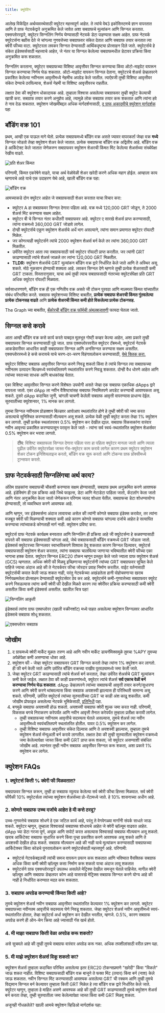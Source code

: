 ```yaml
---
title: क्युरेटिंग
---
```


आलेख विकेंद्रित अर्थव्यवस्थेसाठी क्युरेटर महत्त्वपूर्ण आहेत. ते त्यांचे वेब3 इकोसिस्टमचे ज्ञान वापरतात आणि ते ग्राफ नेटवर्कद्वारे अनुक्रमित केले जावेत अशा सबग्राफचे मूल्यांकन आणि सिग्नल करतात. एक्सप्लोररद्वारे, क्युरेटर सिग्नलिंग निर्णय घेण्यासाठी नेटवर्क डेटा पाहण्यास सक्षम आहेत. ग्राफ नेटवर्क क्युरेटर्सना बक्षीस देते जे चांगल्या गुणवत्तेच्या सबग्राफवर संकेत देतात आणि सबग्राफ तयार करतात त्या क्वेरी फीच्या वाटा. क्युरेटरला लवकर सिग्नल देण्यासाठी आर्थिकदृष्ट्या प्रोत्साहन दिले जाते. क्युरेटर्सचे हे संकेत इंडेक्सर्ससाठी महत्त्वाचे आहेत, जे नंतर या सिग्नल केलेल्या सबग्राफमधील डेटावर प्रक्रिया किंवा अनुक्रमित करू शकतात.

सिग्नलिंग करताना, क्युरेटर सबग्राफच्या विशिष्ट आवृत्तीवर सिग्नल करण्याचा किंवा ऑटो-माइग्रेट वापरून सिग्नल करण्याचा निर्णय घेऊ शकतात. ऑटो-माइग्रेट वापरून सिग्नल देताना, क्युरेटरचे शेअर्स डेव्हलपरने प्रकाशित केलेल्या नवीनतम आवृत्तीमध्ये नेहमीच अपग्रेड केले जातील. त्याऐवजी तुम्ही विशिष्ट आवृत्तीवर संकेत देण्याचे ठरविल्यास, शेअर्स नेहमी या विशिष्ट आवृत्तीवरच राहतील.

लक्षात ठेवा की क्युरेशन धोकादायक आहे. तुम्‍हाला विश्‍वास असलेल्‍या सबग्राफवर तुम्‍ही क्युरेट केल्‍याची खात्री करा. सबग्राफ तयार करणे अनुज्ञेय आहे, त्यामुळे लोक सबग्राफ तयार करू शकतात आणि त्यांना हवे ते नाव देऊ शकतात. क्युरेशन जोखमींबद्दल अधिक मार्गदर्शनासाठी, [द ग्राफ अकादमीचे क्युरेशन मार्गदर्शक](https://thegraph.academy/curators/) पहा

## बाँडिंग वक्र 101

प्रथम, आम्ही एक पाऊल मागे घेतो. प्रत्येक सबग्राफमध्ये बाँडिंग वक्र असते ज्यावर वापरकर्ता जेव्हा वक्र **मध्ये** सिग्नल जोडतो तेव्हा क्युरेशन शेअर केले जातात. प्रत्येक सबग्राफचा बाँडिंग वक्र अद्वितीय आहे. बाँडिंग वक्र हे आर्किटेक्‍ट केले जातात जेणेकरुन सबग्राफवर क्युरेशन शेअरची किंमत मिंट केलेल्या शेअर्सच्या संख्येपेक्षा रेखीय वाढते.

![प्रति शेअर किंमत](/img/price-per-share.png)

परिणामी, किंमत एकरेषेने वाढते, याचा अर्थ वेळोवेळी शेअर खरेदी करणे अधिक महाग होईल. आम्हाला काय म्हणायचे आहे याचे एक उदाहरण येथे आहे, खाली बाँडिंग वक्र पहा:

![बाँडिंग वक्र](/img/bonding-curve.png)

आमच्याकडे दोन क्युरेटर आहेत जे सबग्राफसाठी शेअर करतात याचा विचार करा:

- क्युरेटर A हा सबग्राफवर सिग्नल देणारा पहिला आहे. वक्र मध्ये 120,000 GRT जोडून, ते 2000 शेअर्स मिंट करण्यास सक्षम आहेत.
- क्युरेटर बी चे सिग्नल नंतर कधीतरी सबग्राफवर आहे. क्युरेटर ए सारखे शेअर्स प्राप्त करण्यासाठी, त्यांना वक्रमध्ये 360,000 GRT जोडावे लागेल.
- दोन्ही क्युरेटर्सचे एकूण क्युरेशन शेअर्सचे अर्धे भाग असल्याने, त्यांना समान प्रमाणात क्युरेटर रॉयल्टी मिळेल.
- जर कोणत्याही क्युरेटर्सने त्यांचे 2000 क्युरेशन शेअर्स बर्न केले तर त्यांना 360,000 GRT मिळतील.
- उर्वरित क्युरेटर आता त्या सबग्राफसाठी सर्व क्युरेटर रॉयल्टी प्राप्त करतील. जर त्यांनी GRT काढण्यासाठी त्यांचे शेअर्स जाळले तर त्यांना 120,000 GRT मिळतील.
- **TLDR:** क्युरेशन शेअर्सचे GRT मूल्यांकन बाँडिंग वक्र द्वारे निर्धारित केले जाते आणि ते अस्थिर असू शकते. मोठे नुकसान होण्याची शक्यता आहे. लवकर सिग्नल देणे म्हणजे तुम्ही प्रत्येक शेअरसाठी कमी GRT टाकता. विस्तारानुसार, याचा अर्थ तुम्ही त्याच सबग्राफसाठी नंतरच्या क्युरेटर्सपेक्षा प्रति GRT अधिक क्युरेटर रॉयल्टी मिळवता.

सर्वसाधारणपणे, बाँडिंग वक्र ही एक गणितीय वक्र असते जी टोकन पुरवठा आणि मालमत्ता किंमत यांच्यातील संबंध परिभाषित करते. सबग्राफ क्युरेशनच्या विशिष्ट बाबतीत, **प्रत्येक सबग्राफ शेअरची किंमत गुंतवलेल्या प्रत्येक टोकनसह वाढते** आणि **प्रत्येक शेअरची किंमत कमी होते विकलेल्या प्रत्येक टोकनसह.**

The Graph च्या बाबतीत, [बँकोरची बाँडिंग वक्र फॉर्मची अंमलबजावणी](https://drive.google.com/file/d/0B3HPNP-GDn7aRkVaV3dkVl9NS2M/view?resourcekey=0-mbIgrdd0B9H8dPNRaeB_TA) फायदा घेतला जातो.

## सिग्नल कसे करावे

आता आम्ही बाँडिंग वक्र कसे कार्य करते याबद्दल मूलभूत गोष्टी कव्हर केल्या आहेत, अशा प्रकारे तुम्ही सबग्राफवर सिग्नल करण्यासाठी पुढे जाल. ग्राफ एक्सप्लोररवरील क्युरेटर टॅबमध्ये, क्युरेटर्स नेटवर्क आकडेवारीवर आधारित काही सबग्राफवर सिग्नल आणि अनसिग्नल करण्यास सक्षम असतील. एक्सप्लोररमध्ये हे कसे करायचे याचे चरण-दर-चरण विहंगावलोकन करण्यासाठी, [येथे क्लिक करा.](/network/explorer)

क्युरेटर विशिष्ट सबग्राफ आवृत्तीवर सिग्नल करणे निवडू शकतो किंवा ते त्यांचे सिग्नल त्या सबग्राफच्या नवीनतम उत्पादन बिल्डमध्ये स्वयंचलितपणे स्थलांतरित करणे निवडू शकतात. दोन्ही वैध धोरणे आहेत आणि त्यांच्या स्वतःच्या साधक आणि बाधकांसह येतात.

एका विशिष्‍ट आवृत्‍तीवर सिग्नल करणे विशेषतः उपयोगी असते जेव्हा एक सबग्राफ एकाधिक dApps द्वारे वापरला जातो. एका dApp ला नवीन वैशिष्ट्यांसह सबग्राफ नियमितपणे अपडेट करण्याची आवश्यकता असू शकते. दुसरे dApp कदाचित जुनी, चांगली चाचणी केलेली सबग्राफ आवृत्ती वापरण्यास प्राधान्य देईल. सुरुवातीच्या क्युरेशनवर, 1% मानक कर लागतो.

तुमचा सिग्नल नवीनतम प्रोडक्शन बिल्डवर आपोआप स्थलांतरित होणे हे तुम्ही क्वेरी फी जमा करत असल्याचे सुनिश्चित करण्यासाठी मौल्यवान असू शकते. प्रत्येक वेळी तुम्ही क्युरेट करता तेव्हा 1% क्युरेशन कर लागतो. तुम्ही प्रत्येक स्थलांतरावर 0.5% क्युरेशन कर देखील द्याल. सबग्राफ विकसकांना वारंवार नवीन आवृत्त्या प्रकाशित करण्यापासून परावृत्त केले जाते - त्यांना सर्व स्वयं-स्थलांतरित क्युरेशन शेअर्सवर 0.5% क्युरेशन कर भरावा लागतो.

> **टीप**: विशिष्ट सबग्राफला सिग्नल देणारा पहिला पत्ता हा पहिला क्युरेटर मानला जातो आणि त्याला पुढील उर्वरित क्युरेटरपेक्षा जास्त गॅस-क्युरेटर काम करावे लागेल कारण प्रथम क्युरेटर क्युरेशन शेअर टोकन इनिशियलाइज करतो, बाँडिंग वक्र सुरू करतो आणि टोकन्स ग्राफ प्रॉक्सीमध्ये ट्रान्सफर करतो.

## ग्राफ नेटवर्कसाठी सिग्नलिंगचा अर्थ काय?

अंतिम ग्राहकांना सबग्राफची चौकशी करण्यास सक्षम होण्यासाठी, सबग्राफ प्रथम अनुक्रमित करणे आवश्यक आहे. इंडेक्सिंग ही एक प्रक्रिया आहे जिथे फाइल्स, डेटा आणि मेटाडेटा पाहिला जातो, कॅटलॉग केला जातो आणि नंतर अनुक्रमित केला जातो जेणेकरून परिणाम जलद शोधता येतील. सबग्राफचा डेटा शोधण्यायोग्य होण्यासाठी, तो व्यवस्थित करणे आवश्यक आहे.

आणि म्हणून, जर इंडेक्सर्सना अंदाज लावायचा असेल की त्यांनी कोणते सबग्राफ इंडेक्स करावेत, तर त्यांना मजबूत क्वेरी फी मिळण्याची शक्यता कमी आहे कारण कोणते सबग्राफ चांगल्या दर्जाचे आहेत हे सत्यापित करण्याचा त्यांच्याकडे कोणताही मार्ग नाही. क्युरेशन प्रविष्ट करा.

क्युरेटर्स ग्राफ नेटवर्क कार्यक्षम बनवतात आणि सिग्नलिंग ही प्रक्रिया आहे जी क्यूरेटर्सना हे कळवण्यासाठी वापरते की सबग्राफ इंडेक्ससाठी चांगला आहे, जेथे सबग्राफसाठी बाँडिंग वक्रमध्ये GRT जोडला जातो. इंडेक्सर्स क्युरेटरच्या सिग्नलवर स्वाभाविकपणे विश्वास ठेवू शकतात कारण सिग्नल दिल्यावर, क्युरेटर्स सबग्राफसाठी क्युरेशन शेअर करतात, त्यांना सबग्राफ चालविल्या जाणार्‍या भविष्यातील क्वेरी फीच्या एका भागाचा हक्क देतात. क्युरेटर सिग्नल ERC20 टोकन म्हणून प्रस्तुत केले जाते ज्याला ग्राफ क्युरेशन शेअर्स (GCS) म्हणतात. अधिक क्वेरी फी मिळवू इच्छिणाऱ्या क्युरेटर्सनी त्यांच्या GRT सबग्राफवर सूचित केले पाहिजे ज्याचा अंदाज आहे की ते नेटवर्कवर फीचा जोरदार प्रवाह निर्माण करतील. वाईट वर्तनासाठी क्युरेटर्सची कपात केली जाऊ शकत नाही, परंतु नेटवर्कच्या अखंडतेला हानी पोहोचवणाऱ्या खराब निर्णयक्षमतेला प्रोत्साहन देण्यासाठी क्युरेटर्सवर ठेव कर आहे. क्युरेटर्सने कमी-गुणवत्तेच्या सबग्राफवर क्युरेट करणे निवडल्यास त्यांना कमी क्वेरी फी देखील मिळते कारण त्या क्वेरींवर प्रक्रिया करण्यासाठी कमी क्वेरी असतील किंवा कमी इंडेक्सर्स असतील. खालील चित्र पहा!

![सिग्नलिंग आकृती](/img/curator-signaling.png)

इंडेक्सर्स त्यांना ग्राफ एक्सप्लोरर (खाली स्क्रीनशॉट) मध्ये पाहत असलेल्या क्युरेशन सिग्नलवर आधारित इंडेक्सचे सबग्राफ शोधू शकतात.

![एक्सप्लोरर सबग्राफ](/img/explorer-subgraphs.png)

## जोखीम

1. द ग्राफमध्ये क्वेरी मार्केट मूळतः तरुण आहे आणि नवीन मार्केट डायनॅमिक्समुळे तुमचा %APY तुमच्या अपेक्षेपेक्षा कमी असण्याचा धोका आहे.
2. क्युरेशन फी - जेव्हा क्युरेटर सबग्राफवर GRT सिग्नल करतो तेव्हा त्यांना 1% क्युरेशन कर लागतो. ही फी बर्न केली जाते आणि उर्वरित बाँडिंग वक्रच्या राखीव पुरवठ्यामध्ये जमा केली जाते.
3. जेव्हा क्युरेटर GRT काढण्यासाठी त्यांचे शेअर्स बर्न करतात, तेव्हा उर्वरित शेअर्सचे GRT मूल्यांकन कमी केले जाईल. लक्षात ठेवा की काही प्रकरणांमध्ये, क्युरेटर त्यांचे शेअर्स **सर्व एकाच वेळी बर्न करण्याचा निर्णय घेऊ शकतात**. dApp डेव्हलपरने त्यांच्या सबग्राफची आवृत्ती तयार करणे/सुधारणा करणे आणि क्वेरी करणे थांबवल्यास किंवा सबग्राफ अयशस्वी झाल्यास ही परिस्थिती सामान्य असू शकते. परिणामी, उर्वरित क्युरेटर्स त्यांच्या सुरुवातीच्या GRT चा काही अंश काढू शकतील. कमी जोखीम प्रोफाइल असलेल्या नेटवर्क भूमिकेसाठी, [प्रतिनिधी](/network/delegating) पहा.
4. बगमुळे सबग्राफ अयशस्वी होऊ शकतो. अयशस्वी सबग्राफ क्वेरी शुल्क जमा करत नाही. परिणामी, विकसक बगचे निराकरण करेपर्यंत आणि नवीन आवृत्ती तैनात करेपर्यंत तुम्हाला प्रतीक्षा करावी लागेल.
   - तुम्ही सबग्राफच्या नवीनतम आवृत्तीचे सदस्यत्व घेतले असल्यास, तुमचे शेअर्स त्या नवीन आवृत्तीमध्ये स्वयंचलितपणे स्थलांतरित होतील. यावर 0.5% क्युरेशन कर लागेल.
   - तुम्ही विशिष्ट सबग्राफ आवृत्तीवर संकेत दिल्यास आणि ते अयशस्वी झाल्यास, तुम्हाला तुमचे क्युरेशन शेअर्स मॅन्युअली बर्न करावे लागतील. लक्षात ठेवा की तुम्ही सुरुवातीला क्युरेशन वक्रमध्ये जमा केलेल्यापेक्षा जास्त किंवा कमी GRT प्राप्त करू शकता, जो क्युरेटर असण्याशी संबंधित जोखीम आहे. त्यानंतर तुम्ही नवीन सबग्राफ आवृत्तीवर सिग्नल करू शकता, अशा प्रकारे 1% क्युरेशन कर लागेल.

## क्युरेशन FAQs

### 1. क्युरेटर्स किती % क्वेरी फी मिळवतात?

सबग्राफवर सिग्नल करून, तुम्ही हा सबग्राफ व्युत्पन्न केलेल्या सर्व क्वेरी फीचा हिस्सा मिळवाल. सर्व क्वेरी फीपैकी 10% क्युरेटर्सला त्यांच्या क्युरेशन शेअर्सच्या प्रो-रॅटामध्ये जाते. हे 10% शासनाच्या अधीन आहे.

### 2. कोणते सबग्राफ उच्च दर्जाचे आहेत हे मी कसे ठरवू?

उच्च-गुणवत्तेचे सबग्राफ शोधणे हे एक जटिल कार्य आहे, परंतु ते वेगवेगळ्या मार्गांनी संपर्क साधले जाऊ शकते. क्युरेटर म्हणून, तुम्हाला विश्वासार्ह सबग्राफ्स शोधायचे आहेत जे क्वेरी व्हॉल्यूम वाढवत आहेत. dApp च्या डेटा गरजा पूर्ण, अचूक आणि सपोर्ट करत असल्यास विश्वासार्ह सबग्राफ मौल्यवान असू शकतो. खराब आर्किटेक्‍ट सबग्राफ सुधारित करणे किंवा पुन्हा प्रकाशित करणे आवश्यक असू शकते आणि ते अयशस्वी देखील होऊ शकते. सबग्राफ मौल्यवान आहे की नाही याचे मूल्यांकन करण्यासाठी सबग्राफच्या आर्किटेक्चर किंवा कोडचे पुनरावलोकन करणे क्युरेटर्ससाठी महत्त्वपूर्ण आहे. परिणामी:

- क्युरेटर्स नेटवर्कबद्दलची त्यांची समज वापरून प्रयत्न करू शकतात आणि भविष्यात वैयक्तिक सबग्राफ अधिक किंवा कमी क्वेरी व्हॉल्यूम कसा निर्माण करू शकतो याचा अंदाज लावू शकतात
- क्युरेटर्सने ग्राफ एक्सप्लोररद्वारे उपलब्ध असलेले मेट्रिक्स देखील समजून घेतले पाहिजेत. मागील क्वेरी व्हॉल्यूम आणि सबग्राफ डेव्हलपर कोण आहे यासारखे मेट्रिक्स सबग्राफ सिग्नल करणे योग्य आहे की नाही हे निर्धारित करण्यात मदत करू शकतात.

### 3. सबग्राफ अपग्रेड करण्याची किंमत किती आहे?

तुमचे क्युरेशन शेअर्स नवीन सबग्राफ आवृत्तीवर स्थलांतरित केल्यावर 1% क्युरेशन कर लागतो. क्युरेटर सबग्राफच्या नवीनतम आवृत्तीचे सदस्यत्व घेणे निवडू शकतात. जेव्हा क्युरेटर शेअर्स नवीन आवृत्तीमध्ये स्वयं-स्थलांतरित होतात, तेव्हा क्युरेटर्स अर्धा क्युरेशन कर देखील भरतील, म्हणजे. 0.5%, कारण सबग्राफ अपग्रेड करणे ही ऑन-चेन क्रिया आहे ज्यासाठी गॅस खर्च होतो.

### 4. मी माझा सबग्राफ किती वेळा अपग्रेड करू शकतो?

असे सुचवले आहे की तुम्ही तुमचे सबग्राफ वारंवार अपग्रेड करू नका. अधिक तपशीलांसाठी वरील प्रश्न पहा.

### 5. मी माझे क्युरेशन शेअर्स विकू शकतो का?

क्युरेशन शेअर्स तुम्हाला कदाचित परिचित असलेल्या इतर ERC20 टोकन्सप्रमाणे "खरेदी" किंवा "विकले" जाऊ शकत नाहीत. विशिष्ट सबग्राफसाठी बाँडिंग वक्र बाजूने ते फक्त मिंट (तयार) किंवा बर्न (नाश) केले जाऊ शकतात. नवीन सिग्नल मिंट करण्यासाठी आवश्यक असलेल्या GRT ची रक्कम आणि तुम्ही तुमचे विद्यमान सिग्नल बर्न केल्यावर तुम्हाला किती GRT मिळेल हे त्या बाँडिंग वक्र द्वारे निर्धारित केले जाते. क्युरेटर म्हणून, तुम्हाला हे माहित असणे आवश्यक आहे की तुम्ही GRT काढण्यासाठी तुमचे क्युरेशन शेअर्स बर्न करता तेव्हा, तुम्ही सुरुवातीला जमा केलेल्यापेक्षा जास्त किंवा कमी GRT मिळवू शकता.

अजूनही गोंधळलेले? खाली आमचे क्युरेशन व्हिडिओ मार्गदर्शक पहा:

<VideoEmbed youtube="VytTEcf0dxQ" />

